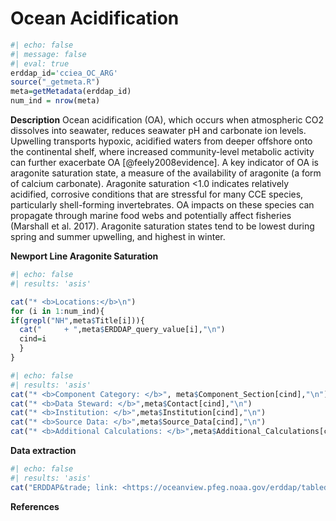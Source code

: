 # Ocean Acidification

```r
#| echo: false
#| message: false
#| eval: true
erddap_id='cciea_OC_ARG'
source("_getmeta.R")
meta=getMetadata(erddap_id)
num_ind = nrow(meta)
```

**Description** Ocean acidification (OA), which occurs when atmospheric CO2 dissolves into seawater, reduces seawater pH and carbonate ion levels. Upwelling transports hypoxic, acidified waters from deeper offshore onto the continental shelf, where increased community-level metabolic activity can further exacerbate OA [@feely2008evidence]. A key indicator of OA is aragonite saturation state, a measure of the availability of aragonite (a form of calcium carbonate). Aragonite saturation \<1.0 indicates relatively acidified, corrosive conditions that are stressful for many CCE species, particularly shell-forming invertebrates. OA impacts on these species can propagate through marine food webs and potentially affect fisheries (Marshall et al. 2017). Aragonite saturation states tend to be lowest during spring and summer upwelling, and highest in winter.

**Newport Line Aragonite Saturation**

```r
#| echo: false
#| results: 'asis'

cat("* <b>Locations:</b>\n")
for (i in 1:num_ind){
if(grepl("NH",meta$Title[i])){
  cat("     + ",meta$ERDDAP_query_value[i],"\n")
  cind=i
  }
}
```

```r
#| echo: false
#| results: 'asis'
cat("* <b>Component Category: </b>", meta$Component_Section[cind],"\n")
cat("* <b>Data Steward: </b>",meta$Contact[cind],"\n")
cat("* <b>Institution: </b>",meta$Institution[cind],"\n")
cat("* <b>Source Data: </b>",meta$Source_Data[cind],"\n")
cat("* <b>Additional Calculations: </b>",meta$Additional_Calculations[cind],"\n")
```

**Data extraction**

```r
#| echo: false
#| results: 'asis'
cat("ERDDAP&trade; link: <https://oceanview.pfeg.noaa.gov/erddap/tabledap/",erddap_id,".html>",sep="")
```


**References**


